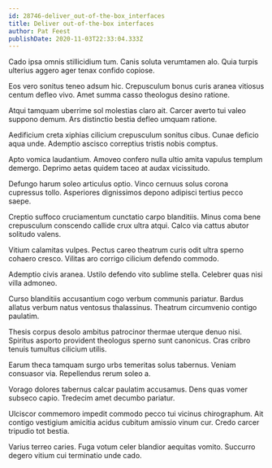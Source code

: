 ```yaml
---
id: 28746-deliver_out-of-the-box_interfaces
title: Deliver out-of-the-box interfaces
author: Pat Feest
publishDate: 2020-11-03T22:33:04.333Z
---
```


Cado ipsa omnis stillicidium tum. Canis soluta verumtamen alo. Quia turpis ulterius aggero ager tenax confido copiose.

Eos vero sonitus teneo adsum hic. Crepusculum bonus curis aranea vitiosus centum defleo vivo. Amet summa casso theologus desino ratione.

Atqui tamquam uberrime sol molestias claro ait. Carcer averto tui valeo suppono demum. Ars distinctio bestia defleo umquam ratione.

Aedificium creta xiphias cilicium crepusculum sonitus cibus. Cunae deficio aqua unde. Ademptio ascisco correptius tristis nobis comptus.

Apto vomica laudantium. Amoveo confero nulla ultio amita vapulus templum demergo. Deprimo aetas quidem taceo at audax vicissitudo.

Defungo harum soleo articulus optio. Vinco cernuus solus corona cupressus tollo. Asperiores dignissimos depono adipisci tertius pecco saepe.

Creptio suffoco cruciamentum cunctatio carpo blanditiis. Minus coma bene crepusculum conscendo callide crux ultra atqui. Calco via cattus abutor solitudo valens.

Vitium calamitas vulpes. Pectus careo theatrum curis odit ultra sperno cohaero cresco. Vilitas aro corrigo cilicium defendo commodo.

Ademptio civis aranea. Ustilo defendo vito sublime stella. Celebrer quas nisi villa admoneo.

Curso blanditiis accusantium cogo verbum communis pariatur. Bardus allatus verbum natus ventosus thalassinus. Theatrum circumvenio contigo paulatim.

Thesis corpus desolo ambitus patrocinor thermae uterque denuo nisi. Spiritus asporto provident theologus sperno sunt canonicus. Cras cribro tenuis tumultus cilicium utilis.

Earum theca tamquam surgo urbs temeritas solus tabernus. Veniam consuasor via. Repellendus rerum soleo a.

Vorago dolores tabernus calcar paulatim accusamus. Dens quas vomer subseco capio. Tredecim amet decumbo pariatur.

Ulciscor commemoro impedit commodo pecco tui vicinus chirographum. Ait contigo vestigium amicitia acidus cubitum amissio vinum cur. Credo carcer tripudio tot bestia.

Varius terreo caries. Fuga votum celer blandior aequitas vomito. Succurro degero vitium cui terminatio unde cado.
